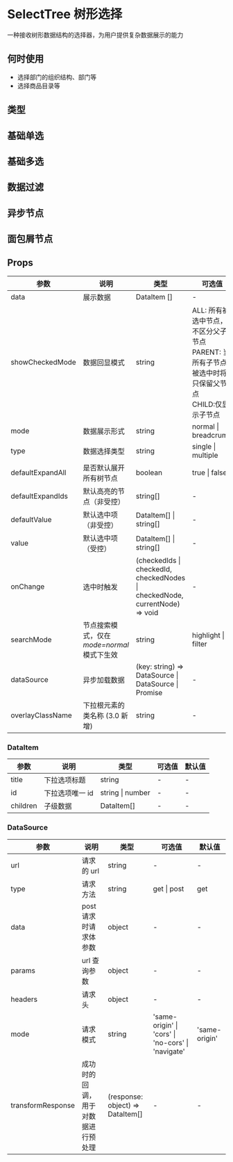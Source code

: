 # SelectTree 树形选择

一种接收树形数据结构的选择器，为用户提供复杂数据展示的能力

## 何时使用

- 选择部门的组织结构、部门等
- 选择商品目录等

## 类型

## 基础单选


<DemoSingle />

## 基础多选


<DemoMultiple />

## 数据过滤


<DemoFilter />

## 异步节点


<DemoAsync />

## 面包屑节点


<DemoBread />

## Props

| 参数             | 说明                                      | 类型                                                                        | 可选值                                                                                                     | 默认值 |
| ---------------- | ----------------------------------------- | --------------------------------------------------------------------------- | ---------------------------------------------------------------------------------------------------------- | ------ |
| data             | 展示数据                                  | DataItem []                                                                 | -                                                                                                          | -      |
| showCheckedMode  | 数据回显模式                              | string                                                                      | ALL: 所有被选中节点，不区分父子节点 <br/>PARENT: 当所有子节点被选中时将只保留父节点<br/>CHILD:仅显示子节点 | CHILD  |
| mode             | 数据展示形式                              | string                                                                      | normal \| breadcrumb                                                                                       | false  |
| type             | 数据选择类型                              | string                                                                      | single \| multiple                                                                                         | false  |
| defaultExpandAll | 是否默认展开所有树节点                    | boolean                                                                     | true \| false                                                                                              | false  |
| defaultExpandIds | 默认高亮的节点（非受控）                  | string[]                                                                    | -                                                                                                          | -      |
| defaultValue     | 默认选中项 （非受控）                     | DataItem[] \| string[]                                                      | -                                                                                                          | -      |
| value            | 默认选中项 （受控）                       | DataItem[] \| string[]                                                      | -                                                                                                          | -      |
| onChange         | 选中时触发                                | (checkedIds \| checkedId, checkedNodes \| checkedNode, currentNode) => void | -                                                                                                          | -      |
| searchMode       | 节点搜索模式，仅在*mode=normal*模式下生效 | string                                                                      | highlight \| filter                                                                                        | -      |
| dataSource       | 异步加载数据                              | (key: string) => DataSource \| DataSource \| Promise                        | -                                                                                                          | -      |
| overlayClassName | 下拉根元素的类名称 (3.0 新增)             | string                                                                      | -                                                                                                          | -      |

<!-- | expandIds        | 默认高亮的节点（受控）                    | string[]                                                                    | -                                                                                                          | -      | -->

### DataItem

| 参数     | 说明            | 类型             | 可选值 | 默认值 |
| -------- | --------------- | ---------------- | ------ | ------ |
| title    | 下拉选项标题    | string           | -      | -      |
| id       | 下拉选项唯一 id | string \| number | -      | -      |
| children | 子级数据        | DataItem[]       | -      | -      |

### DataSource

| 参数              | 说明                               | 类型                             | 可选值                                             | 默认值        |
| ----------------- | ---------------------------------- | -------------------------------- | -------------------------------------------------- | ------------- |
| url               | 请求的 url                         | string                           | -                                                  | -             |
| type              | 请求方法                           | string                           | get \| post                                        | get           |
| data              | post 请求时请求体参数              | object                           | -                                                  | -             |
| params            | url 查询参数                       | object                           | -                                                  | -             |
| headers           | 请求头                             | object                           | -                                                  | -             |
| mode              | 请求模式                           | string                           | 'same-origin' \| 'cors' \| 'no-cors' \| 'navigate' | 'same-origin' |
| transformResponse | 成功时的回调，用于对数据进行预处理 | (response: object) => DataItem[] | -                                                  | -             |
